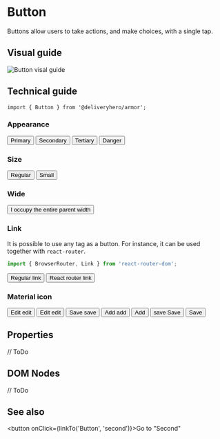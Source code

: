 
<Meta title="Guide|Components/Button" component={Button} />

# Button

Buttons allow users to take actions, and make choices, with a single tap.

## Visual guide

![Button visal guide](/Components/Button/visual.png)

## Technical guide

~~~
import { Button } from '@deliveryhero/armor';
~~~

### Appearance

<Preview>
  <Story name="Appearance">
    <div>
        <Button marginRight={2}>Primary</Button>
        <Button secondary marginRight={2}>Secondary</Button>
        <Button tertiary marginRight={2}>Tertiary</Button>
        <Button danger marginRight={2}>Danger</Button>
    </div>
  </Story>
</Preview>

### Size

<Preview>
  <Story name="Size">
      <div>
           <Button marginRight={2}>Regular</Button>
           <Button small>Small</Button>
      </div>
  </Story>
</Preview>

### Wide

<Preview>
  <Story name="Wide">
      <Button wide>I occupy the entire parent width</Button>
  </Story>
</Preview>

### Link

It is possible to use any tag as a button. For instance, it can be used together with `react-router`.

~~~js
import { BrowserRouter, Link } from 'react-router-dom';
~~~

<Preview>
  <Story name="Link">
      <BrowserRouter>
           <Button tag="a" href="https://google.com" target="_blank" marginRight={2}>
               Regular link
           </Button>
           <Button tag={Link} to="/homepage">
               React router link
           </Button>
      </BrowserRouter>
  </Story>
</Preview>

### Material icon

<Preview>
  <Story name="Material icon">
      <div>
           <Button marginRight={2}>
               Edit
               <MaterialIcon marginLeft={2}>edit</MaterialIcon>
           </Button>
           <Button marginRight={2}>
               Edit
               <MaterialIcon marginLeft={2} fontSize={22}>edit</MaterialIcon>
           </Button>
           <Button secondary marginRight={2}>
               Save
               <MaterialIcon marginLeft={2}>save</MaterialIcon>
           </Button>
           <Button tertiary marginRight={2}>
               Add
               <MaterialIcon marginLeft={2}>add</MaterialIcon>
           </Button>
           <Button tertiary marginRight={2}>
               Add
               <MaterialIcon marginLeft={2} fontSize={22} icon="add" />
           </Button>
           <Button primary marginRight={2}>
               <MaterialIcon marginRight={2}>save</MaterialIcon>
               Save
           </Button>
           <Button primary marginRight={2}>
               <MaterialIcon marginRight={2} fontSize={22} icon="save" />
               Save
           </Button>
      </div>
  </Story>
</Preview>

## Properties

// ToDo

## DOM Nodes

// ToDo

## See also

<button onClick={linkTo('Button', 'second')}>Go to "Second"</button>


